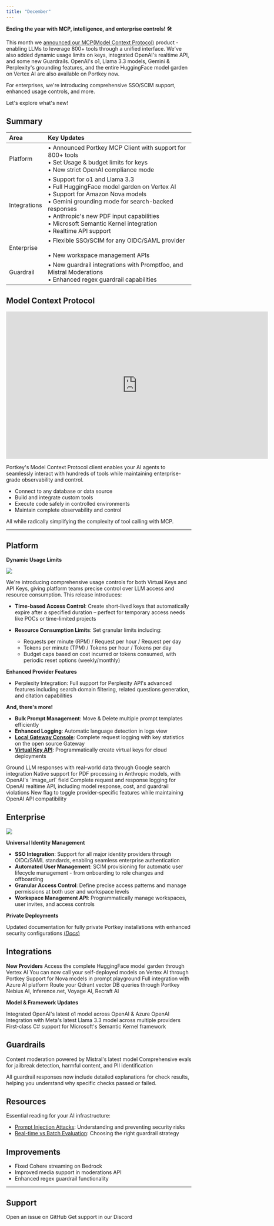```yaml
---
title: "December"
---
```


**Ending the year with MCP, intelligence, and enterprise controls! 🛠️**

This month we [announced our MCP(Model Context Protocol)](https://portkey.ai/mcp) product - enabling LLMs to leverage 800+ tools through a unified interface. We've also added dynamic usage limits on keys, integrated OpenAI's realtime API, and some new Guardrails. OpenAI's o1, Llama 3.3 models, Gemini & Perplexity's grounding features, and the entire HuggingFace model garden on Vertex AI are also available on Portkey now.

For enterprises, we're introducing comprehensive SSO/SCIM support, enhanced usage controls, and more.

Let's explore what's new!

## Summary

| Area | Key Updates |
| :-- | :-- |
| Platform | • Announced Portkey MCP Client with support for 800+ tools<br/>• Set Usage & budget limits for keys<br/>• New strict OpenAI compliance mode |
| Integrations | • Support for o1 and Llama 3.3<br/> • Full HuggingFace model garden on Vertex AI<br/>• Support for Amazon Nova models<br/>• Gemini grounding mode for search-backed responses<br/>• Anthropic's new PDF input capabilities<br/>• Microsoft Semantic Kernel integration<br/>• Realtime API support |
| Enterprise | • Flexible SSO/SCIM for any OIDC/SAML provider<br/><br/>• New workspace management APIs |
| Guardrail | • New guardrail integrations with Promptfoo, and Mistral Moderations<br/>• Enhanced regex guardrail capabilities |

## Model Context Protocol
<Frame>
<iframe
    width="712"
    height="400"
  src="https://www.youtube.com/embed/g2_vcYVB4Ig?si=oYkkE-5u7Wn4pLIb"
  title="YouTube video player"
  frameborder="0"
  allow="accelerometer; autoplay; clipboard-write; encrypted-media; gyroscope; picture-in-picture"
  allowfullscreen
></iframe>
</Frame>


Portkey's Model Context Protocol client enables your AI agents to seamlessly interact with hundreds of tools while maintaining enterprise-grade observability and control.
- Connect to any database or data source
- Build and integrate custom tools
- Execute code safely in controlled environments
- Maintain complete observability and control

All while radically simplifying the complexity of tool calling with MCP.

<Card icon="rocket" title="Join the MCP waitlist →" href="https://portkey.ai/mcp" horizontal/>

---

## Platform

**Dynamic Usage Limits**

<Frame>
<img src="/images/changelog/usage-limits.png" />
</Frame>

We're introducing comprehensive usage controls for both Virtual Keys and API Keys, giving platform teams precise control over LLM access and resource consumption. This release introduces:
- **Time-based Access Control**: Create short-lived keys that automatically expire after a specified duration – perfect for temporary access needs like POCs or time-limited projects

- **Resource Consumption Limits**: Set granular limits including:
  - Requests per minute (RPM) / Request per hour / Request per day
  - Tokens per minute (TPM) / Tokens per hour / Tokens per day
  - Budget caps based on cost incurred or tokens consumed, with periodic reset options (weekly/monthly)

**Enhanced Provider Features**

- Perplexity Integration: Full support for Perplexity API's advanced features including search domain filtering, related questions generation, and citation capabilities

<Card horizontal title="Browse Docs →" href="/integrations/llms/perplexity-ai#perplexity-specific-features" />

**And, there's more!**

- **Bulk Prompt Management**: Move & Delete multiple prompt templates efficiently
- **Enhanced Logging**: Automatic language detection in logs view
- [**Local Gateway Console**](https://github.com/portkey-ai/gateway): Complete request logging with key statistics on the open source Gateway
- [**Virtual Key API**](/api-reference/admin-api/control-plane/virtual-keys/create-virtual-key): Programmatically create virtual keys for cloud deployments

<CardGroup cols={2}>
<Card horizontal title="Gemini Grounding" href="/integrations/llms/gemini">
Ground LLM responses with real-world data through Google search integration
</Card>
<Card horizontal title="Anthropic PDF" href="/integrations/llms/anthropic">
Native support for PDF processing in Anthropic models, with OpenAI's `image_url` field
</Card>
<Card horizontal title="Realtime API" href="/product/ai-gateway/realtime-api">
Complete request and response logging for OpenAI realtime API, including model response, cost, and guardrail violations
</Card>
<Card horizontal title="Flag for Strict OpenAI Compliance" href="/product/ai-gateway/strict-open-ai-compliance">
New flag to toggle provider-specific features while maintaining OpenAI API compatibility
</Card>
</CardGroup>


## Enterprise

<Frame>
<img src="/images/changelog/sso.webp" />
</Frame>

**Universal Identity Management**
- **SSO Integration**: Support for all major identity providers through OIDC/SAML standards, enabling seamless enterprise authentication
- **Automated User Management**: SCIM provisioning for automatic user lifecycle management - from onboarding to role changes and offboarding
- **Granular Access Control**: Define precise access patterns and manage permissions at both user and workspace levels
- **Workspace Management API**: Programmatically manage workspaces, user invites, and access controls

**Private Deployments**

Updated documentation for fully private Portkey installations with enhanced security configurations [(*Docs*)](https://github.com/Portkey-AI/helm/tree/main/charts)

## Integrations

**New Providers**
<CardGroup cols={3}>
<Card title="HuggingFace on Vertex">
Access the complete HuggingFace model garden through Vertex AI
</Card>
<Card title="Self-deployed models on Vertex">
    You can now call your self-deployed models on Vertex AI through Portkey
</Card>
<Card title="Amazon Nova">
Support for Nova models in prompt playground
</Card>
<Card title="Azure AI Inference" href="">
Full integration with Azure AI platform
</Card>
<Card title="Qdrant">
Route your Qdrant vector DB queries through Portkey
</Card>
<Card title="Additional Providers">
    Nebius AI, Inference.net, Voyage AI, Recraft AI
</Card>

</CardGroup>

**Model & Framework Updates**

<CardGroup cols={2}>
<Card title="OpenAI o1">
Integrated OpenAI's latest o1 model across OpenAI & Azure OpenAI
</Card>
<Card title="Llama 3.3">
Integration with Meta's latest Llama 3.3 model across multiple providers
</Card>
<Card title="Microsoft Semantic Kernel" href="/api-reference/inference-api/sdks/c-sharp#microsoft-semantic-kernel-example">
First-class C# support for Microsoft's Semantic Kernel framework
</Card>
</CardGroup>


## Guardrails

<CardGroup cols={2}>
<Card title="Mistral Content Moderation">
Content moderation powered by Mistral's latest model
</Card>
<Card title="Promptfoo">
Comprehensive evals for jailbreak detection, harmful content, and PII identification
</Card>
</CardGroup>

All guardrail responses now include detailed explanations for check results, helping you understand why specific checks passed or failed.

## Resources

Essential reading for your AI infrastructure:
- [Prompt Injection Attacks](https://portkey.ai/blog/prompt-injection-attacks-in-llms-what-are-they-and-how-to-prevent-them/): Understanding and preventing security risks
- [Real-time vs Batch Evaluation](https://portkey.ai/blog/real-time-guardrails-vs-batch-evals/): Choosing the right guardrail strategy

## Improvements

- Fixed Cohere streaming on Bedrock
- Improved media support in moderations API
- Enhanced regex guardrail functionality

---

## Support

<CardGroup cols={2}>
<Card title="Need Help?" icon="bug" href="https://github.com/Portkey-AI/gateway/issues">
Open an issue on GitHub
</Card>
<Card title="Join Us" icon="discord" href="https://portkey.wiki/community">
Get support in our Discord
</Card>
</CardGroup>
